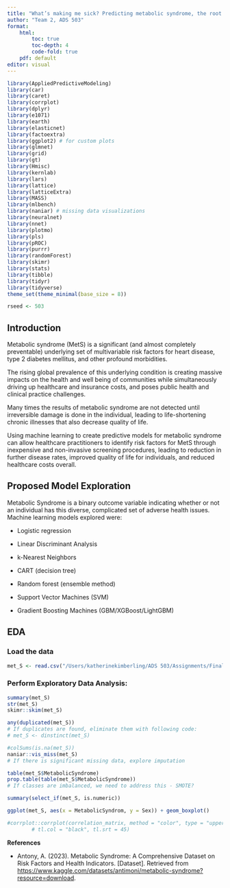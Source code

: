 ```yaml
---
title: "What’s making me sick? Predicting metabolic syndrome, the root of many evils."
author: "Team 2, ADS 503"
format: 
    html: 
        toc: true
        toc-depth: 4
        code-fold: true
    pdf: default
editor: visual
---
```


```r
library(AppliedPredictiveModeling)
library(car)
library(caret)
library(corrplot)
library(dplyr)
library(e1071)
library(earth)
library(elasticnet)
library(factoextra)
library(ggplot2) # for custom plots
library(glmnet)
library(grid)
library(gt)
library(Hmisc)
library(kernlab)
library(lars)
library(lattice)
library(latticeExtra)
library(MASS)
library(mlbench)
library(naniar) # missing data visualizations
library(neuralnet)
library(nnet)
library(plotmo)
library(pls)
library(pROC)
library(purrr)
library(randomForest)
library(skimr)
library(stats)
library(tibble)
library(tidyr)
library(tidyverse)
theme_set(theme_minimal(base_size = 8))

rseed <- 503
```

## Introduction

Metabolic syndrome (MetS) is a significant (and almost completely preventable) underlying set of multivariable risk factors for heart disease, type 2 diabetes mellitus, and other profound morbidities. 

The rising global prevalence of this underlying condition is creating massive impacts on the health and well being of communities while simultaneously driving up healthcare and insurance costs, and poses public health and clinical practice challenges. 

Many times the results of metabolic syndrome are not detected until irreversible damage is done in the individual, leading to life-shortening chronic illnesses that also decrease quality of life. 

Using machine learning to create predictive models for metabolic syndrome can allow healthcare practitioners to identify risk factors for MetS through inexpensive and non-invasive screening procedures, leading to reduction in further disease rates, improved quality of life for individuals, and reduced healthcare costs overall.

## Proposed Model Exploration

Metabolic Syndrome is a binary outcome variable indicating whether or not an individual has this diverse, complicated set of adverse health issues.
Machine learning models explored were:

-   Logistic regression

-   Linear Discriminant Analysis

-   k-Nearest Neighbors

-   CART (decision tree)

-   Random forest (ensemble method)

-   Support Vector Machines (SVM)

-   Gradient Boosting Machines (GBM/XGBoost/LightGBM)

## EDA

### Load the data

```r

met_S <- read.csv("/Users/katherinekimberling/ADS 503/Assignments/Final Project/Metabolic Syndrome.csv")
```

### Perform Exploratory Data Analysis:

```r
summary(met_S)
str(met_S)
skimr::skim(met_S)

```

```r
any(duplicated(met_S))
# If duplicates are found, eliminate them with following code:
# met_S <- dinstinct(met_S)
```

```r
#colSums(is.na(met_S))
naniar::vis_miss(met_S)
# If there is significant missing data, explore imputation
```

```r
table(met_S$MetabolicSyndrome)
prop.table(table(met_S$MetabolicSyndrome))
# If classes are imbalanced, we need to address this - SMOTE?
```

```r
summary(select_if(met_S, is.numeric))
```

```r
ggplot(met_S, aes(x = MetabolicSyndrom, y = Sex)) + geom_boxplot()

```

```r
#corrplot::corrplot(correlation_matrix, method = "color", type = "upper",
        # tl.col = "black", tl.srt = 45)
```

**References**

-   Antony, A. (2023). Metabolic Syndrome: A Comprehensive Dataset on Risk Factors and Health Indicators. \[Dataset\]. Retrieved from <https://www.kaggle.com/datasets/antimoni/metabolic-syndrome?resource=download>.
